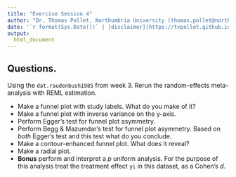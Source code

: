 ```yaml
---
title: "Exercise Session 4"
author: "Dr. Thomas Pollet, Northumbria University (thomas.pollet@northumbria.ac.uk)"
date: '`r format(Sys.Date())` | [disclaimer](https://tvpollet.github.io/disclaimer)'
output:
  html_document
---
```


## Questions.


Using the `dat.raudenbush1985` from week 3. Rerun the random-effects meta-analysis with REML estimation. 

* Make a funnel plot with study labels. What do you make of it?
* Make a funnel plot with inverse variance on the y-axis.
* Perform Egger's test for funnel plot asymmetry.
* Perform Begg & Mazumdar's test for funnel plot asymmetry. Based on _both_ Egger's test and this test what do you conclude.
* Make a contour-enhanced funnel plot. What does it reveal?
* Make a radial plot.
* **Bonus** perform and interpret a _p_ uniform analysis. For the purpose of this analysis treat the treatment effect `yi` in this dataset, as a Cohen's _d_.



